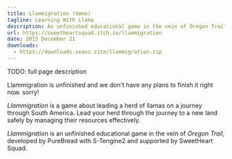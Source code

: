 ```yaml
---
title: Llammigration (demo)
tagline: Learning With Llama
description: An unfinished educational game in the vein of Oregon Trail
url: https://sweetheartsquad.itch.io/llammigration
date: 2015 December 21
downloads:
  - https://downloads.seans.site/llammigration.zip
---
```


TODO: full page description



Llammigration is unfinished and we don't have any plans to finish it right now. sorry!<br/>

<em>Llammigration</em> is a game about leading a herd of llamas on a journey through South America. Lead your herd through the journey to a new land safely by managing their resources effectively.<br/>

<em>Llammigration<em></em></em> is an unfinished educational game in the vein of <em>Oregon Trail</em>, developed by PureBread with S-Tengine2 and supported by SweetHeart Squad.
